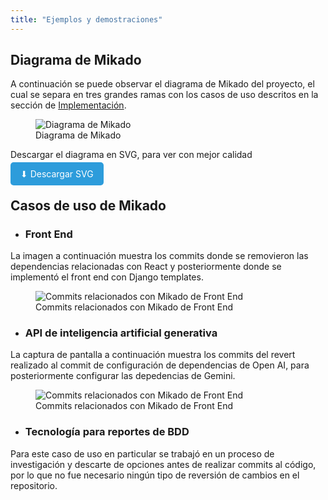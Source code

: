 ```yaml
---
title: "Ejemplos y demostraciones"
---
```


## Diagrama de Mikado

A continuación se puede observar el diagrama de Mikado del proyecto, el cual se separa en tres grandes ramas con los casos de uso descritos en la sección de [Implementación](implementacion.qmd).

![Diagrama de Mikado](./recursos/mikado.svg){fig-align="left"}

Descargar el diagrama en SVG, para ver con mejor calidad

<a href="./recursos/mikado.svg" download style="padding: 10px 16px; background-color: #2d9cdb; color: white; text-decoration: none; border-radius: 5px;">
⬇ Descargar SVG
</a>

## Casos de uso de Mikado

- ### Front End

La imagen a continuación muestra los commits donde se removieron las dependencias relacionadas con React y posteriormente donde se implementó el front end con Django templates.

![Commits relacionados con Mikado de Front End](./recursos/mikadoFE_commits.png){fig-align="left"}

- ### API de inteligencia artificial generativa

La captura de pantalla a continuación muestra los commits del revert realizado al commit de configuración de dependencias de Open AI, para posteriormente configurar las depedencias de Gemini.

![Commits relacionados con Mikado de Front End](./recursos/mikadoAI_commits.png){fig-align="left"}

- ### Tecnología para reportes de BDD

Para este caso de uso en particular se trabajó en un proceso de investigación y descarte de opciones antes de realizar commits al código, por lo que no fue necesario ningún tipo de reversión de cambios en el repositorio.